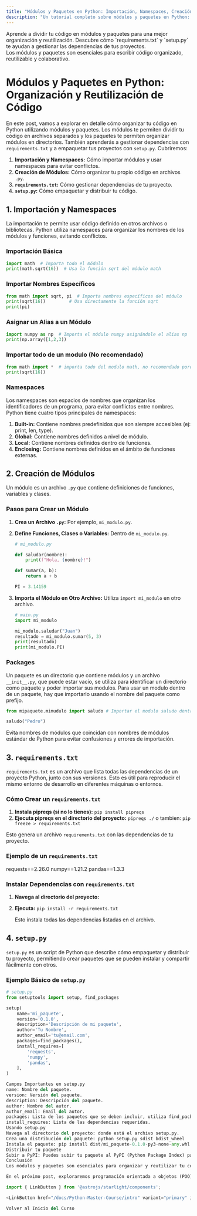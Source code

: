 ---
title: "Módulos y Paquetes en Python: Importación, Namespaces, Creación, requirements.txt y setup.py"
description: "Un tutorial completo sobre módulos y paquetes en Python: cómo importarlos, crear tus propios módulos, entender namespaces y manejar dependencias con requirements.txt y setup.py."
---


<CardGrid>
  <Card title="¡Organiza tu Código!" icon="blocks">
    Aprende a dividir tu código en módulos y paquetes para una mejor organización y reutilización.
  </Card>
  <Card title="Manejo de Dependencias" icon="tool">
   Descubre cómo `requirements.txt` y `setup.py` te ayudan a gestionar las dependencias de tus proyectos.
  </Card>
</CardGrid>

<Aside type="note" title="Importante 📝">
    Los módulos y paquetes son esenciales para escribir código organizado, reutilizable y colaborativo.
</Aside>

# Módulos y Paquetes en Python: Organización y Reutilización de Código

En este post, vamos a explorar en detalle cómo organizar tu código en Python utilizando módulos y paquetes. Los módulos te permiten dividir tu código en archivos separados y los paquetes te permiten organizar módulos en directorios. También aprenderás a gestionar dependencias con `requirements.txt` y a empaquetar tus proyectos con `setup.py`. Cubriremos:

1.  **Importación y Namespaces:** Cómo importar módulos y usar namespaces para evitar conflictos.
2.  **Creación de Módulos:** Cómo organizar tu propio código en archivos `.py`.
3.  **`requirements.txt`:** Cómo gestionar dependencias de tu proyecto.
4.  **`setup.py`:** Cómo empaquetar y distribuir tu código.

## 1. Importación y Namespaces <Badge text="Usando Código de Otros" variant="tip" />

La importación te permite usar código definido en otros archivos o bibliotecas. Python utiliza namespaces para organizar los nombres de los módulos y funciones, evitando conflictos.

### Importación Básica

```python
import math  # Importa todo el módulo
print(math.sqrt(16))  # Usa la función sqrt del módulo math
```

### Importar Nombres Específicos

```python
from math import sqrt, pi  # Importa nombres específicos del módulo
print(sqrt(16))         # Usa directamente la función sqrt
print(pi)
```

### Asignar un Alias a un Módulo
```python
import numpy as np  # Importa el módulo numpy asignándole el alias np
print(np.array([1,2,3))
```

### Importar todo de un modulo (No recomendado)
```python
from math import *  # importa todo del modulo math, no recomendado porque pueden haber conflictos con variables locales.
print(sqrt(16))
```

### Namespaces
Los namespaces son espacios de nombres que organizan los identificadores de un programa, para evitar conflictos entre nombres.
Python tiene cuatro tipos principales de namespaces:

1. **Built-in:**  Contiene nombres predefinidos que son siempre accesibles (ej: print, len, type).
2. **Global:** Contiene nombres definidos a nivel de módulo.
3. **Local:** Contiene nombres definidos dentro de funciones.
4. **Enclosing:** Contiene nombres definidos en el ámbito de funciones externas.

## 2. Creación de Módulos <Badge text="Organiza tu Código" variant="note" />

Un módulo es un archivo `.py` que contiene definiciones de funciones, variables y clases.

### Pasos para Crear un Módulo
1.  **Crea un Archivo `.py`:**  Por ejemplo, `mi_modulo.py`.
2.  **Define Funciones, Clases o Variables:**  Dentro de `mi_modulo.py`.

    ```python
    # mi_modulo.py

    def saludar(nombre):
        print(f"Hola, {nombre}!")

    def sumar(a, b):
        return a + b

    PI = 3.14159
    ```
3.  **Importa el Módulo en Otro Archivo:**  Utiliza `import mi_modulo` en otro archivo.
    ```python
    # main.py
    import mi_modulo

    mi_modulo.saludar("Juan")
    resultado = mi_modulo.sumar(5, 3)
    print(resultado)
    print(mi_modulo.PI)
    ```
### Packages
Un paquete es un directorio que contiene módulos y un archivo `__init__.py`, que puede estar vacío, se utiliza para identificar un directorio como paquete y poder importar sus modulos.
Para usar un modulo dentro de un paquete, hay que importarlo usando el nombre del paquete como prefijo.
```python
from mipaquete.mimudulo import saludo # Importar el modulo saludo dentro del paquete mipaquete

saludo("Pedro")

```
<Aside type="caution" title="Precaución ⚠️">
    Evita nombres de módulos que coincidan con nombres de módulos estándar de Python para evitar confusiones y errores de importación.
</Aside>

## 3. `requirements.txt` <Badge text="Gestión de Dependencias" variant="success" size="large" />

`requirements.txt` es un archivo que lista todas las dependencias de un proyecto Python, junto con sus versiones. Esto es útil para reproducir el mismo entorno de desarrollo en diferentes máquinas o entornos.

### Cómo Crear un `requirements.txt`
1.  **Instala pipreqs (si no lo tienes):**  `pip install pipreqs`
2.  **Ejecuta pipreqs en el directorio del proyecto:** `pipreqs ./`
    o tambien:  `pip freeze > requirements.txt`

   Esto genera un archivo `requirements.txt` con las dependencias de tu proyecto.

### Ejemplo de un `requirements.txt`

requests==2.26.0 numpy==1.21.2 pandas==1.3.3


### Instalar Dependencias con `requirements.txt`
1.  **Navega al directorio del proyecto:**
2.  **Ejecuta:** `pip install -r requirements.txt`

    Esto instala todas las dependencias listadas en el archivo.

## 4. `setup.py` <Badge text="Empaquetando tu Código" variant="tip" />

`setup.py` es un script de Python que describe cómo empaquetar y distribuir tu proyecto, permitiendo crear paquetes que se pueden instalar y compartir fácilmente con otros.

### Ejemplo Básico de `setup.py`
```python
# setup.py
from setuptools import setup, find_packages

setup(
    name='mi_paquete',
    version='0.1.0',
    description='Descripción de mi paquete',
    author='Tu Nombre',
    author_email='tu@email.com',
    packages=find_packages(),
    install_requires=[
        'requests',
        'numpy',
        'pandas',
    ],
)

Campos Importantes en setup.py
name: Nombre del paquete.
version: Versión del paquete.
description: Descripción del paquete.
author: Nombre del autor.
author_email: Email del autor.
packages: Lista de los paquetes que se deben incluir, utiliza find_packages() para que se encuentren automáticamente.
install_requires: Lista de las dependencias requeridas.
Usando setup.py
Navega al directorio del proyecto: donde está el archivo setup.py.
Crea una distribución del paquete: python setup.py sdist bdist_wheel
Instala el paquete: pip install dist/mi_paquete-0.1.0-py3-none-any.whl (o el archivo que corresponda).
Distribuir tu paquete
Subir a PyPI: Puedes subir tu paquete al PyPI (Python Package Index) para que otros puedan instalarlo usando pip.
Conclusión
Los módulos y paquetes son esenciales para organizar y reutilizar tu código en Python. En este post, exploramos cómo importar, crear módulos, gestionar dependencias con requirements.txt y empaquetar tu proyecto con setup.py. ¡Ahora tienes las herramientas para construir proyectos más grandes y complejos!

En el próximo post, exploraremos programación orientada a objetos (POO).

import { LinkButton } from '@astrojs/starlight/components';

<LinkButton href="/docs/Python-Master-Course/intro" variant="primary" icon="arrow-left" iconPlacement="start"

Volver al Inicio del Curso
